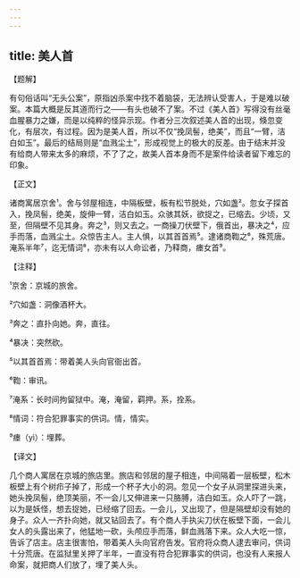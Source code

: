 ```yaml
---
---
---
```

title: 美人首
---




【题解】


有句俗话叫“无头公案”，原指凶杀案中找不着脑袋，无法辨认受害人，于是难以破案。本篇大概是反其道而行之——有头也破不了案。不过《美人首》写得没有丝毫血腥暴力之嫌，而是以纯粹的怪异示现。作者分三次叙述美人首的出现，倏忽变化，有层次，有过程。因为是美人首，所以不仅“挽凤髻，绝美”，而且“一臂，洁白如玉”。最后的结局则是“血溅尘土”，形成视觉上的极大的反差。由于结末并没有给商人带来太多的麻烦，不了了之，故美人首本身而不是案件给读者留下难忘的印象。

【正文】

诸商寓居京舍¹。舍与邻屋相连，中隔板壁，板有松节脱处，穴如盏²。忽女子探首入，挽凤髻，绝美，旋伸一臂，洁白如玉。众骇其妖，欲捉之，已缩去。少顷，又至，但隔壁不见其身。奔之³，则又去之。一商操刀伏壁下，俄首出，暴决之⁴，应手而落，血溅尘土。众惊告主人。主人惧，以其首首焉⁵。逮诸商鞫之⁶，殊荒唐。淹系半年⁷，迄无情词⁸，亦未有以人命讼者，乃释商，瘗女首⁹。





【注释】


¹京舍：京城的旅舍。

²穴如盏：洞像酒杯大。

³奔之：直扑向她。奔，直往。

⁴暴决：突然砍。

⁵以其首首焉：带着美人头向官衙出首。

⁶鞫：审讯。

⁷淹系：长时间拘留狱中。淹，淹留，羁押。系，拴系。

⁸情词：符合犯罪事实的供词。情，情实。

⁹瘗（yì）：埋葬。





【译文】


几个商人寓居在京城的旅店里。旅店和邻居的屋子相连，中间隔着一层板壁，松木板壁上有个树疖子掉了，形成一个杯子大小的洞。忽见一个女子从洞里探进头来，她头挽凤髻，绝顶美丽，不一会儿又伸进来一只胳膊，洁白如玉。众人吓了一跳，以为是妖怪，想去捉她，已经缩了回去。一会儿，又出现了，但是隔壁却没有她的身子。众人一齐扑向她，就又钻回去了。有个商人手执尖刀伏在板壁下面，一会儿女人的头露出来了，他猛地一砍，头颅应手而落，鲜血溅落下来。众人大吃一惊，告诉了店主。店主很害怕，带着美人头向官府告发。官府将众商人逮去审问，供词十分荒唐。在监狱里关押了半年，一直没有符合犯罪事实的供词，也没有人来报人命案，就把商人们放了，埋了美人头。